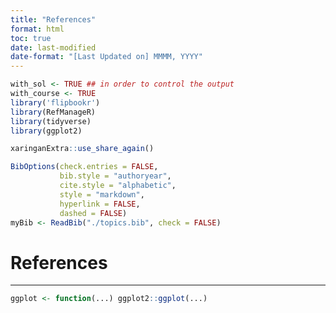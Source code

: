 ```yaml
---
title: "References"
format: html
toc: true
date: last-modified
date-format: "[Last Updated on] MMMM, YYYY"
---
```





```r
with_sol <- TRUE ## in order to control the output
with_course <- TRUE
library('flipbookr')
library(RefManageR)
library(tidyverse)
library(ggplot2)
```

```r
xaringanExtra::use_share_again()
```

```r
BibOptions(check.entries = FALSE,
           bib.style = "authoryear",
           cite.style = "alphabetic",
           style = "markdown",
           hyperlink = FALSE,
           dashed = FALSE)
myBib <- ReadBib("./topics.bib", check = FALSE)
```

# References


---

```r
ggplot <- function(...) ggplot2::ggplot(...) 
```



